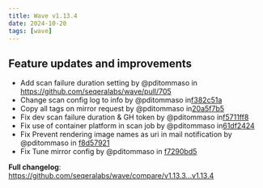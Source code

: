 ```yaml
---
title: Wave v1.13.4
date: 2024-10-20
tags: [wave]
---
```


## Feature updates and improvements

- Add scan failure duration setting by @pditommaso in https://github.com/seqeralabs/wave/pull/705
- Change scan config log to info by @pditommaso in[f382c51a](https://github.com/seqeralabs/wave/commit/f382c51a48e87514ce41e5aa78f2cf60bf10e02f)
- Copy all tags on mirror request by @pditommaso in[20a5f7b5](https://github.com/seqeralabs/wave/commit/20a5f7b54382ed04f8b7206f6e8a675fed5e1971)
- Fix dev scan failure duration & GH token by @pditommaso in[f5711ff8](https://github.com/seqeralabs/wave/commit/f5711ff8c4ae5c6d6c4898197dc491aaf10186f6)
- Fix use of container platform in scan job by @pditommaso in[61df2424](https://github.com/seqeralabs/wave/commit/61df2424acf8343a58e1c3f5346eba1e494e9996)
- Fix Prevent rendering image names as uri in mail notification by @pditommaso in [f8d57921](https://github.com/seqeralabs/wave/commit/f8d57921d45d07c83da9b2392eaa916c685bd261)
- Fix Tune mirror config by @pditommaso in [f7290bd5](https://github.com/seqeralabs/wave/commit/f7290bd5fd523a503c28d731bd60c940e1b36543)

**Full changelog**: https://github.com/seqeralabs/wave/compare/v1.13.3...v1.13.4
